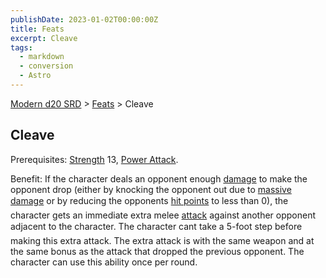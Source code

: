 ```yaml
---
publishDate: 2023-01-02T00:00:00Z
title: Feats
excerpt: Cleave
tags:
  - markdown
  - conversion
  - Astro
---
```


[Modern d20 SRD](/#modernD20) > [Feats](modern-d20-srd-feats-index) > Cleave

## Cleave

Prerequisites: [Strength](modern-d20-srd-basics-ability-scores) 13, [Power Attack](modern-d20-srd-feats-power-attack).

Benefit: If the character deals an opponent enough [damage](modern-d20-srd-combat-damage) to make the opponent drop (either by knocking the opponent out due to [massive damage](modern-d20-srd-combat-death-dying-healing) or by reducing the opponents [hit points](modern-d20-srd-combat-hit-points) to less than 0), the character gets an immediate extra melee [attack](modern-d20-srd-combat-attack-roll) against another opponent adjacent to the character. The character cant take a 5-foot step before making this extra attack. The extra attack is with the same weapon and at the same bonus as the attack that dropped the previous opponent. The character can use this ability once per round.
